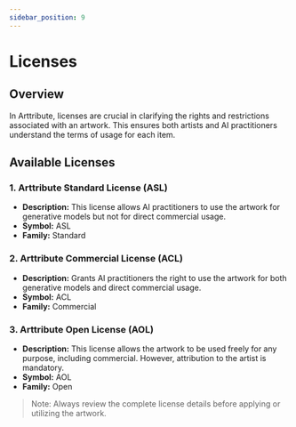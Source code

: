 ```yaml
---
sidebar_position: 9
---
```


# Licenses

## Overview

In Arttribute, licenses are crucial in clarifying the rights and restrictions associated with an artwork. This ensures both artists and AI practitioners understand the terms of usage for each item.

## Available Licenses

### 1. **Arttribute Standard License (ASL)**

- **Description:** This license allows AI practitioners to use the artwork for generative models but not for direct commercial usage.
- **Symbol:** ASL
- **Family:** Standard

### 2. **Arttribute Commercial License (ACL)**

- **Description:** Grants AI practitioners the right to use the artwork for both generative models and direct commercial usage.
- **Symbol:** ACL
- **Family:** Commercial

### 3. **Arttribute Open License (AOL)**

- **Description:** This license allows the artwork to be used freely for any purpose, including commercial. However, attribution to the artist is mandatory.
- **Symbol:** AOL
- **Family:** Open

> Note: Always review the complete license details before applying or utilizing the artwork.

